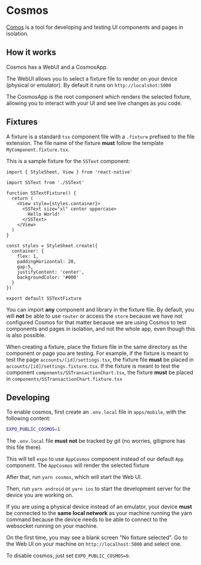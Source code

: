 # Cosmos

[Comos](https://github.com/react-cosmos/react-cosmos) is a tool for developing
and testing UI components and pages in isolation.

## How it works

Cosmos has a WebUI and a CosmosApp.

The WebUI allows you to select a fixture file to render on your device
(physical or emulator). By default it runs on `http://localshot:5000`

The CosmosApp is the root component which renders the selected fixture,
allowing you to interact with your UI and see live changes as you code.

## Fixtures

A fixture is a standard `tsx` component file with a `.fixture` prefixed to
the file extension. The file name of the fixture **must** follow the template
`MyComponent.fixture.tsx`.

This is a sample fixture for the `SSText` component:

```typescriptreact
import { StyleSheet, View } from 'react-native'

import SSText from './SSText'

function SSTextFixture() {
  return (
    <View style={styles.container}>
      <SSText size="xl" center uppercase>
        Hello World!
      </SSText>
    </View>
  )
}

const styles = StyleSheet.create({
  container: {
    flex: 1,
    paddingHorizontal: 20,
    gap:5,
    justifyContent: 'center',
    backgroundColor: '#000'
  }
})

export default SSTextFixture
```

You can import **any** component and library in the fixture file. By default,
you will **not** be able to use `router` or access the `store` because we have
not configured Cosmos for that matter because we are using Cosmos to test
components and pages in isolation, and not the whole app, even though this is
also possible.

When creating a fixture, place the fixture file in the same directory as the
component or page you are testing. For example, if the fixture is meant to test
the page `accounts/[id]/settings.tsx`, the fixture file **must** be placed in
`accounts/[id]/settings.fixture.tsx`. If the fixture is meant to test the
component `components/SSTransactionChart.tsx`, the fixture **must** be placed in
`components/SSTransactionChart.fixture.tsx`

## Developing

To enable cosmos, first create an `.env.local` file in `apps/mobile`, with
the following content:

```bash
EXPO_PUBLIC_COSMOS=1
```

The `.env.local` file **must not** be tracked by git (no worries, gitignore
has this file there).

This will tell `expo` to use `AppCosmos` component instead of our default `App`
component. The `AppCosmos` will render the selected fixture

After that, run `yarn cosmos`, which will start the Web UI.

Then, run `yarn android` or `yarn ios` to start the development server for
the device you are working on.

If you are using a physical device instead of an emulator, your device **must**
be connected to the **same local network** as your machine running the yarn
command because the device needs to be able to connect to the websocket running
on your machine.

On the first time, you may see a blank screen "No fixture selected". Go to
the Web UI on your machine on `http://localhost:5000` and select one.

To disable cosmos, just set `EXPO_PUBLIC_COSMOS=0`.
